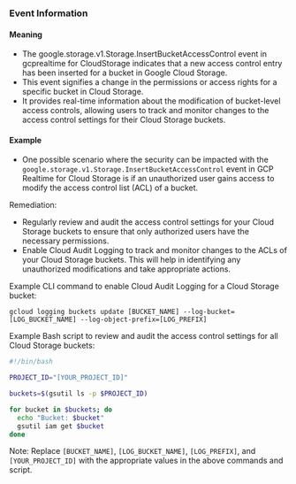 
### Event Information

#### Meaning

- The google.storage.v1.Storage.InsertBucketAccessControl event in gcprealtime for CloudStorage indicates that a new access control entry has been inserted for a bucket in Google Cloud Storage.
- This event signifies a change in the permissions or access rights for a specific bucket in Cloud Storage.
- It provides real-time information about the modification of bucket-level access controls, allowing users to track and monitor changes to the access control settings for their Cloud Storage buckets.

#### Example

- One possible scenario where the security can be impacted with the `google.storage.v1.Storage.InsertBucketAccessControl` event in GCP Realtime for Cloud Storage is if an unauthorized user gains access to modify the access control list (ACL) of a bucket.

Remediation:
- Regularly review and audit the access control settings for your Cloud Storage buckets to ensure that only authorized users have the necessary permissions.
- Enable Cloud Audit Logging to track and monitor changes to the ACLs of your Cloud Storage buckets. This will help in identifying any unauthorized modifications and take appropriate actions.

Example CLI command to enable Cloud Audit Logging for a Cloud Storage bucket:
```
gcloud logging buckets update [BUCKET_NAME] --log-bucket=[LOG_BUCKET_NAME] --log-object-prefix=[LOG_PREFIX]
```

Example Bash script to review and audit the access control settings for all Cloud Storage buckets:
```bash
#!/bin/bash

PROJECT_ID="[YOUR_PROJECT_ID]"

buckets=$(gsutil ls -p $PROJECT_ID)

for bucket in $buckets; do
  echo "Bucket: $bucket"
  gsutil iam get $bucket
done
```

Note: Replace `[BUCKET_NAME]`, `[LOG_BUCKET_NAME]`, `[LOG_PREFIX]`, and `[YOUR_PROJECT_ID]` with the appropriate values in the above commands and script.

